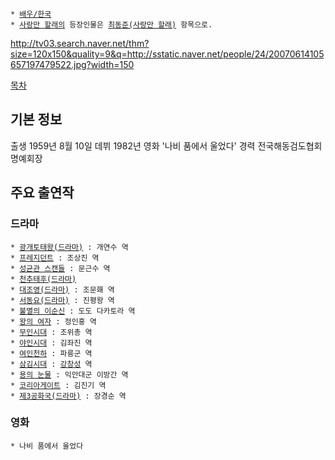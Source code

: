  * [[배우/한국]]
 * [[사랑만 할래]]의 등장인물은 [[최동준(사랑만 할래)]] 항목으로.

http://tv03.search.naver.net/thm?size=120x150&quality=9&q=http://sstatic.naver.net/people/24/20070614105657197479522.jpg?width=150

[[목차]]
== 기본 정보 ==
출생 1959년 8월 10일
데뷔 1982년 영화 '나비 품에서 울었다'
경력 전국해동검도협회 명예회장

== 주요 출연작 ==
=== 드라마 ===
 * [[광개토태왕(드라마)]] : 개연수 역
 * [[프레지던트]] : 조상진 역
 * [[성균관 스캔들]] : 문근수 역
 * [[천추태후(드라마)]]
 * [[대조영(드라마)]] : 조문홰 역
 * [[서동요(드라마)]] : 진평왕 역
 * [[불멸의 이순신]] : 도도 다카토라 역
 * [[왕의 여자]] : 정인홍 역
 * [[무인시대]] : 조위총 역
 * [[야인시대]] : 김좌진 역
 * [[여인천하]] : 파릉군 역
 * [[삼김시대]] : [[강창성]] 역
 * [[용의 눈물]] : 익안대군 이방간 역
 * [[코리아게이트]] : 김진기 역
 * [[제3공화국(드라마)]] : 장경순 역

=== 영화 ===
 * 나비 품에서 울었다

